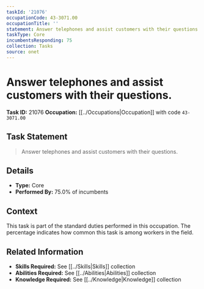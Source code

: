 ```yaml
---
taskId: '21076'
occupationCode: 43-3071.00
occupationTitle: ''
statement: Answer telephones and assist customers with their questions.
taskType: Core
incumbentsResponding: 75
collection: Tasks
source: onet
---
```

# Answer telephones and assist customers with their questions.

**Task ID:** 21076
**Occupation:** [[../Occupations|Occupation]] with code `43-3071.00`

## Task Statement

> Answer telephones and assist customers with their questions.

## Details

- **Type:** Core
- **Performed By:** 75.0% of incumbents

## Context

This task is part of the standard duties performed in this occupation. The percentage indicates how common this task is among workers in the field.

## Related Information

- **Skills Required:** See [[../Skills|Skills]] collection
- **Abilities Required:** See [[../Abilities|Abilities]] collection
- **Knowledge Required:** See [[../Knowledge|Knowledge]] collection
